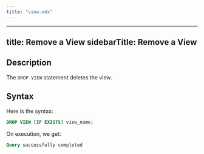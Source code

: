 ```yaml
---
title: "view.mdx"
---
```


---
title: Remove a View
sidebarTitle: Remove a View
---

## Description

The `DROP VIEW` statement deletes the view.

## Syntax

Here is the syntax:

```sql
DROP VIEW [IF EXISTS] view_name;
```

On execution, we get:

```sql
Query successfully completed
```
